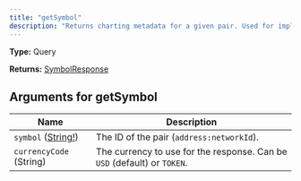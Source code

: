 ```yaml
---
title: "getSymbol"
description: "Returns charting metadata for a given pair. Used for implementing a Trading View datafeed."
---
```


**Type:** Query

**Returns:** [SymbolResponse](/api-reference/types/symbolresponse)

## Arguments for getSymbol

| Name | Description |
|------|-------------|
| `symbol` ([String!](/api-reference/types/string)) | The ID of the pair (`address:networkId`). |
| `currencyCode` (String) | The currency to use for the response. Can be `USD` (default) or `TOKEN`. |

